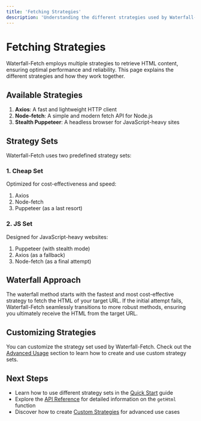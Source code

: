 ```yaml
---
title: 'Fetching Strategies'
description: 'Understanding the different strategies used by Waterfall-Fetch'
---
```


# Fetching Strategies

Waterfall-Fetch employs multiple strategies to retrieve HTML content, ensuring optimal performance and reliability. This page explains the different strategies and how they work together.

## Available Strategies

1. **Axios**: A fast and lightweight HTTP client
2. **Node-fetch**: A simple and modern fetch API for Node.js
3. **Stealth Puppeteer**: A headless browser for JavaScript-heavy sites

## Strategy Sets

Waterfall-Fetch uses two predefined strategy sets:

### 1. Cheap Set

Optimized for cost-effectiveness and speed:

1. Axios
2. Node-fetch
3. Puppeteer (as a last resort)

### 2. JS Set

Designed for JavaScript-heavy websites:

1. Puppeteer (with stealth mode)
2. Axios (as a fallback)
3. Node-fetch (as a final attempt)

## Waterfall Approach

The waterfall method starts with the fastest and most cost-effective strategy to fetch the HTML of your target URL. If the initial attempt fails, Waterfall-Fetch seamlessly transitions to more robust methods, ensuring you ultimately receive the HTML from the target URL.

## Customizing Strategies

You can customize the strategy set used by Waterfall-Fetch. Check out the [Advanced Usage](/advanced/custom-strategies) section to learn how to create and use custom strategy sets.

## Next Steps

- Learn how to use different strategy sets in the [Quick Start](/quickstart) guide
- Explore the [API Reference](/api-reference/gethtml) for detailed information on the `getHtml` function
- Discover how to create [Custom Strategies](/advanced/custom-strategies) for advanced use cases
